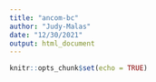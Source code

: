 ```yaml
---
title: "ancom-bc"
author: "Judy-Malas"
date: "12/30/2021"
output: html_document
---
```


```r
knitr::opts_chunk$set(echo = TRUE)
```

